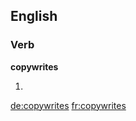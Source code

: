 ==English==

===Verb===
'''copywrites'''

# {{third-person singular of|[[copywrite]]}}

[[de:copywrites]]
[[fr:copywrites]]